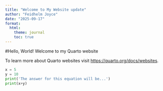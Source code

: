 ```yaml
---
title: "Welcome to My Website update"
author: "Feidhelm Joyce"
date: "2025-09-17"
format:
  html:
    theme: journal
    toc: true
---
```


#Hello, World!
Welcome to my Quarto website 

To learn more about Quarto websites visit <https://quarto.org/docs/websites>.

```python
x = 5
y = 10 
print('The answer for this equation will be...')
print(x+y)
```